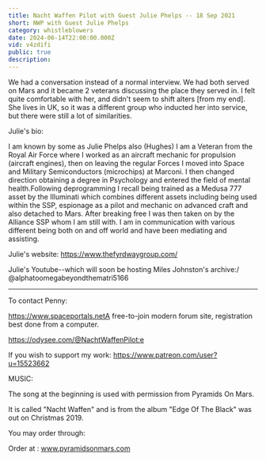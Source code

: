 ```yaml
---
title: Nacht Waffen Pilot with Guest Julie Phelps -- 18 Sep 2021
short: NWP with Guest Julie Phelps
category: whistleblowers
date: 2024-06-14T22:00:00.000Z
vid: v4zdifi
public: true
description:
---
```

We had a conversation instead of a normal interview. We had both served on Mars and it became 2 veterans discussing the place they served in. I felt quite comfortable with her, and didn't seem to shift alters [from my end]. She lives in UK, so it was a different group who inducted her into service, but there were still a lot of similarities.

Julie's bio:

I am known by some as Julie Phelps also (Hughes) I am a Veteran from the Royal Air Force where I worked as an aircraft mechanic for propulsion (aircraft engines), then on leaving the regular Forces I moved into Space and Military Semiconductors (microchips) at Marconi. I then changed direction obtaining a degree in Psychology and entered the field of mental health.Following deprogramming I recall being trained as a Medusa 777 asset by the Illuminati which combines different assets including being used within the SSP, espionage as a pilot and mechanic on advanced craft and also detached to Mars. After breaking free I was then taken on by the Alliance SSP whom I am still with. I am in communication with various different being both on and off world and have been mediating and assisting.

Julie's website: https://www.thefyrdwaygroup.com/

Julie's Youtube--which will soon be hosting Miles Johnston's archive:/ @alphatoomegabeyondthematri5166
***
To contact Penny:

https://www.spaceportals.net​​​​A free-to-join modern forum site, registration best done from a computer.

https://odysee.com/@NachtWaffenPilot:e

If you wish to support my work: https://www.patreon.com/user?u=15523662

MUSIC:

The song at the beginning is used with permission from Pyramids On Mars.

It is called "Nacht Waffen" and is from the album "Edge Of The Black" was out on Christmas 2019.

You may order through:

Order at : www.pyramidsonmars.com
